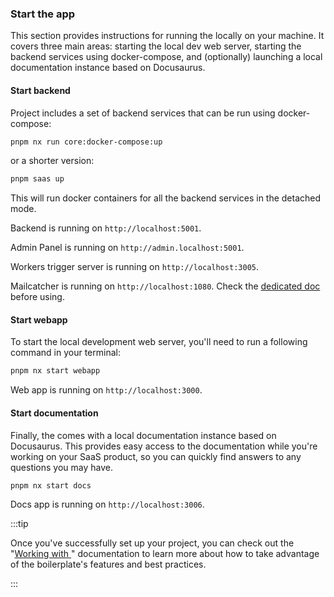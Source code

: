 
### Start the app

This section provides instructions for running the <ProjectName/> locally on your machine. It covers three main areas: starting the local dev web server, starting the backend services using docker-compose, and (optionally) launching a local documentation instance based on Docusaurus.

<WSLNotice />

#### Start backend

Project includes a set of backend services that can be run using docker-compose:

```bash
pnpm nx run core:docker-compose:up
```

or a shorter version:

```bash
pnpm saas up
```

This will run docker containers for all the backend services in the detached mode.

Backend is running on `http://localhost:5001`.

Admin Panel is running on `http://admin.localhost:5001`.

Workers trigger server is running on `http://localhost:3005`.

Mailcatcher is running on `http://localhost:1080`. Check the [dedicated doc](/working/dev-tools/sentry) before using.

#### Start webapp

To start the local development web server, you'll need to run a following command in your terminal:

```bash
pnpm nx start webapp
```

Web app is running on `http://localhost:3000`.

#### Start documentation

Finally, the <ProjectName/> comes with a local documentation instance based on Docusaurus. This provides easy access to the documentation while you're working on your SaaS product, so you can quickly find answers to any questions you may have.

```bash
pnpm nx start docs
```

Docs app is running on `http://localhost:3006`.

:::tip

Once you've successfully set up your project, you can check out the "[Working with <ProjectName/>](/working)" documentation to learn more about how to take advantage of the boilerplate's features and best practices.

:::